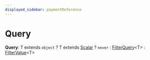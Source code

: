 ```yaml
---
displayed_sidebar: paymentReference
---
```



# Query

 **Query**: T extends `object` ? T extends [Scalar](payment.Scalar.mdx) ? `never` : [FilterQuery](payment.FilterQuery.mdx)&#60;T&#62; : [FilterValue](payment.FilterValue.mdx)&#60;T&#62;
